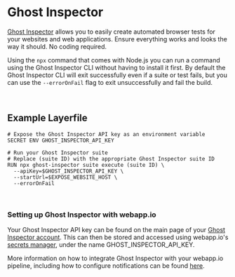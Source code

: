 # Ghost Inspector

[Ghost Inspector](https://ghostinspector.com/) allows you to easily create automated browser tests for your websites and web applications. Ensure everything works and looks the way it should. No coding required. 

Using the `npx` command that comes with Node.js you can run a command using the Ghost Inspector CLI without having to install it first. By default the Ghost Inspector CLI will exit successfully even if a suite or test fails, but you can use the `--errorOnFail` flag to exit unsuccessfully and fail the build.

<br />

## Example Layerfile

```Layerfile
# Expose the Ghost Inspector API key as an environment variable
SECRET ENV GHOST_INSPECTOR_API_KEY

# Run your Ghost Inspector suite
# Replace (suite ID) with the appropriate Ghost Inspector suite ID
RUN npx ghost-inspector suite execute (suite ID) \
  --apiKey=$GHOST_INSPECTOR_API_KEY \
  --startUrl=$EXPOSE_WEBSITE_HOST \
  --errorOnFail
```

<br />

### Setting up Ghost Inspector with webapp.io

Your Ghost Inspector API key can be found on the main page of your [Ghost Inspector account](https://app.ghostinspector.com/account). This can then be stored and accessed using webapp.io's [secrets manager](https://webapp.io/docs/layerfile-reference/secret-env), under the name GHOST_INSPECTOR_API_KEY.

More information on how to integrate Ghost Inspector with your webapp.io pipeline, including how to configure notifications can be found [here](https://ghostinspector.com/docs/integration/layer-ci/).